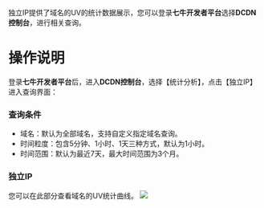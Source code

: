 独立IP提供了域名的UV的统计数据展示，您可以登录**七牛开发者平台**选择**DCDN控制台**，进行相关查询。
<br/>
# 操作说明
登录**七牛开发者平台**后，进入**DCDN控制台**，选择【统计分析】，点击【独立IP】进入查询界面：

### 查询条件

* 域名：默认为全部域名，支持自定义指定域名查询。
* 时间粒度：包含5分钟、1小时、1天三种方式，默认为1小时。
* 时间范围：默认为最近7天，最大时间范围为3个月。

### 独立IP
您可以在此部分查看域名的UV统计曲线。
![](https://dn-odum9helk.qbox.me/FoylmYKzyfGOly1oZhKWAYva5gJ_)